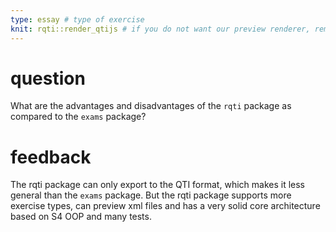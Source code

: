 ```yaml
---
type: essay # type of exercise
knit: rqti::render_qtijs # if you do not want our preview renderer, remove this
---
```


# question

What are the advantages and disadvantages of the `rqti` package as compared to the `exams` package?

# feedback

The rqti package can only export to the QTI format, which makes it less general than the `exams` package. But the rqti package supports more exercise types, can preview xml files and has a very solid core architecture based on S4 OOP and many tests.
